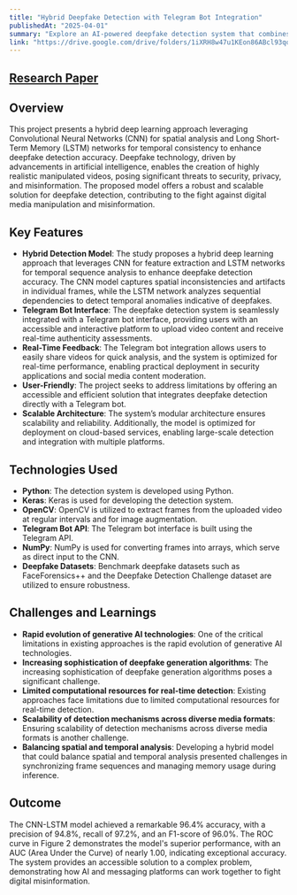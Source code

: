 ```yaml
---
title: "Hybrid Deepfake Detection with Telegram Bot Integration"
publishedAt: "2025-04-01"
summary: "Explore an AI-powered deepfake detection system that combines CNN and LSTM for spatial-temporal video analysis, with seamless Telegram bot integration for real-time verification."
link: "https://drive.google.com/drive/folders/1iXRH8w47u1KEon86ABcl93qoqhu3I7C9?usp=drive_link"
---
```

## [Research Paper](https://ijisrt.com/hybrid-deepfake-detection-using-cnn-for-spatial-analysis-and-lstm-for-temporal-consistency)
## Overview
This project presents a hybrid deep learning approach leveraging Convolutional Neural Networks (CNN) for spatial analysis and Long Short-Term Memory (LSTM) networks for temporal consistency to enhance deepfake detection accuracy. Deepfake technology, driven by advancements in artificial intelligence, enables the creation of highly realistic manipulated videos, posing significant threats to security, privacy, and misinformation. The proposed model offers a robust and scalable solution for deepfake detection, contributing to the fight against digital media manipulation and misinformation.

## Key Features
* **Hybrid Detection Model**: The study proposes a hybrid deep learning approach that leverages CNN for feature extraction and LSTM networks for temporal sequence analysis to enhance deepfake detection accuracy. The CNN model captures spatial inconsistencies and artifacts in individual frames, while the LSTM network analyzes sequential dependencies to detect temporal anomalies indicative of deepfakes.
* **Telegram Bot Interface**: The deepfake detection system is seamlessly integrated with a Telegram bot interface, providing users with an accessible and interactive platform to upload video content and receive real-time authenticity assessments.
* **Real-Time Feedback**: The Telegram bot integration allows users to easily share videos for quick analysis, and the system is optimized for real-time performance, enabling practical deployment in security applications and social media content moderation.
* **User-Friendly**: The project seeks to address limitations by offering an accessible and efficient solution that integrates deepfake detection directly with a Telegram bot.
* **Scalable Architecture**: The system’s modular architecture ensures scalability and reliability. Additionally, the model is optimized for deployment on cloud-based services, enabling large-scale detection and integration with multiple platforms.

## Technologies Used
* **Python**: The detection system is developed using Python.
* **Keras**: Keras is used for developing the detection system. 
* **OpenCV**: OpenCV is utilized to extract frames from the uploaded video at regular intervals and for image augmentation.
* **Telegram Bot API**: The Telegram bot interface is built using the Telegram API.
* **NumPy**: NumPy is used for converting frames into arrays, which serve as direct input to the CNN.
* **Deepfake Datasets**: Benchmark deepfake datasets such as FaceForensics++ and the Deepfake Detection Challenge dataset are utilized to ensure robustness.

## Challenges and Learnings
* **Rapid evolution of generative AI technologies**: One of the critical limitations in existing approaches is the rapid evolution of generative AI technologies.
* **Increasing sophistication of deepfake generation algorithms**: The increasing sophistication of deepfake generation algorithms poses a significant challenge.
* **Limited computational resources for real-time detection**: Existing approaches face limitations due to limited computational resources for real-time detection.
* **Scalability of detection mechanisms across diverse media formats**: Ensuring scalability of detection mechanisms across diverse media formats is another challenge.
* **Balancing spatial and temporal analysis**: Developing a hybrid model that could balance spatial and temporal analysis presented challenges in synchronizing frame sequences and managing memory usage during inference.

## Outcome
The CNN-LSTM model achieved a remarkable 96.4% accuracy, with a precision of 94.8%, recall of 97.2%, and an F1-score of 96.0%. The ROC curve in Figure 2 demonstrates the model's superior performance, with an AUC (Area Under the Curve) of nearly 1.00, indicating exceptional accuracy. The system provides an accessible solution to a complex problem, demonstrating how AI and messaging platforms can work together to fight digital misinformation.
